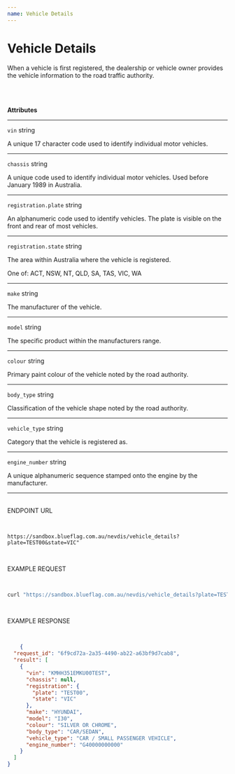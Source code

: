 ```yaml
---
name: Vehicle Details
---
```



<NextSeo
    title='Vehicle Details'
    description='When a vehicle is first registered, the dealership or vehicle owner provides the vehicle information to the road traffic authority.'
/>

<HStack>
<Box className="attributes" h="100%" px="40px" py="10px">

# Vehicle Details

When a vehicle is first registered, the dealership or vehicle owner provides the vehicle information to the road traffic authority.

<br /> <br />

**Attributes**
___

`vin` <span className="smaller-text">string</span>
<p>
A unique 17 character code used to identify individual motor vehicles.
</p>

___

`chassis` <span className="smaller-text">string</span>
<p>
A unique code used to identify individual motor vehicles. Used before January 1989 in Australia.
</p>

___

`registration.plate` <span className="smaller-text">string</span>
<p>
An alphanumeric code used to identify vehicles. The plate is visible on the front and rear of most vehicles.
</p>

___

`registration.state` <span className="smaller-text">string</span>

The area within Australia where the vehicle is registered.
<p className="smaller-text">One of: ACT, NSW, NT, QLD, SA, TAS, VIC, WA</p>

___

`make` <span className="smaller-text">string</span>
<p>
The manufacturer of the vehicle.
</p>

___

`model` <span className="smaller-text">string</span>
<p>
The specific product within the manufacturers range.
</p>

___

`colour` <span className="smaller-text">string</span>
<p>
Primary paint colour of the vehicle noted by the road authority.
</p>

___

`body_type` <span className="smaller-text">string</span>
<p>
Classification of the vehicle shape noted by the road authority.
</p>

___

`vehicle_type` <span className="smaller-text">string</span>
<p>
Category that the vehicle is registered as.
</p>

___

`engine_number` <span className="smaller-text">string</span>
<p>
A unique alphanumeric sequence stamped onto the engine by the manufacturer.
</p>

___

</Box>

<Box className="box2" h="100%" px="40px" py="10px">

<br />

<div className="method-example-response">
    <div className="method-example-request-topbar">
        <div className="method-example-request-title">ENDPOINT URL</div>
    </div>
    <pre className="IntroSection-pre">

```
https://sandbox.blueflag.com.au/nevdis/vehicle_details?plate=TEST00&state=VIC"
```

</pre>
</div>

<div className="method-example-response">
    <div className="method-example-request-topbar">
        <div className="method-example-request-title">EXAMPLE REQUEST</div>
    </div>
    <pre className="IntroSection-pre">

```bash
curl "https://sandbox.blueflag.com.au/nevdis/vehicle_details?plate=TEST00&state=VIC" -H "Authorization: secret_SANDBOX_f1nlZOh0Xr1JvMgJy0d0l9i5JybnBEAYfl7isuU0_o-1GkBsaN8f"
```

</pre>
</div>

<div className="method-example-response">
    <div className="method-example-request-topbar">
        <div className="method-example-request-title">EXAMPLE RESPONSE</div>
    </div>
    <pre className="IntroSection-pre">

```json
    {
  "request_id": "6f9cd72a-2a35-4490-ab22-a63bf9d7cab8",
  "result": [
    {
      "vin": "KMHH351EMKU00TEST",
      "chassis": null,
      "registration": {
        "plate": "TEST00",
        "state": "VIC"
      },
      "make": "HYUNDAI",
      "model": "I30",
      "colour": "SILVER OR CHROME",
      "body_type": "CAR/SEDAN",
      "vehicle_type": "CAR / SMALL PASSENGER VEHICLE",
      "engine_number": "G40000000000"
    }
  ]
}
```

</pre>
</div>

</Box>

</HStack>





